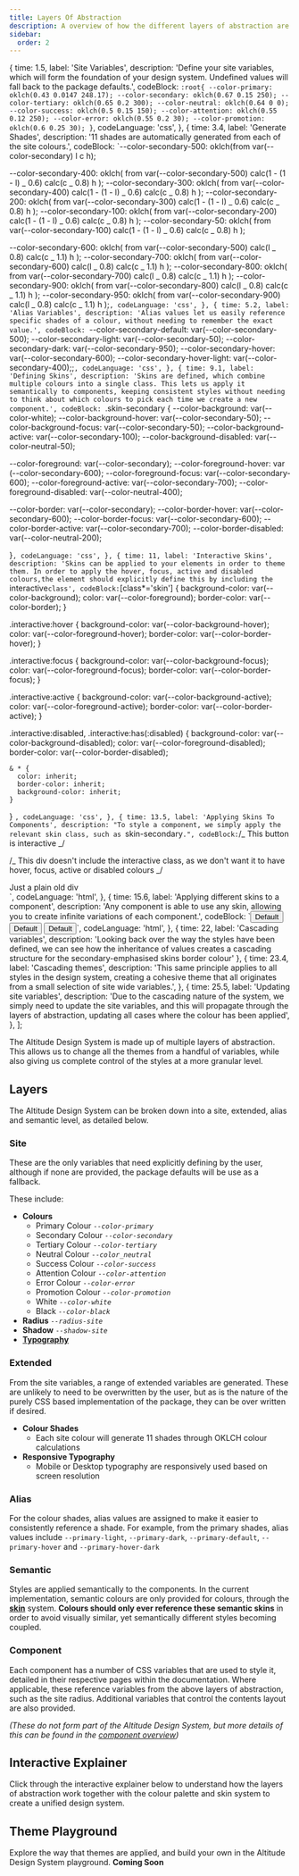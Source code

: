 ```yaml
---
title: Layers Of Abstraction
description: A overview of how the different layers of abstraction are used to create a unified yet highly configurable and extensible design system
sidebar:
  order: 2
---
```



  {
    time: 1.5,
    label: 'Site Variables',
    description:
      'Define your site variables, which will form the foundation of your design system. Undefined values will fall back to the package defaults.',
    codeBlock: `:root{
    --color-primary: oklch(0.43 0.0147 248.17);
    --color-secondary: oklch(0.67 0.15 250);
    --color-tertiary: oklch(0.65 0.2 300);
    --color-neutral: oklch(0.64 0 0);
    --color-success: oklch(0.5 0.15 150);
    --color-attention: oklch(0.55 0.12 250);
    --color-error: oklch(0.55 0.2 30);
    --color-promotion: oklch(0.6 0.25 30);
}`,
    codeLanguage: 'css',
  },
  {
    time: 3.4,
    label: 'Generate Shades',
    description:
      '11 shades are automatically generated from each of the site colours.',
    codeBlock: `--color-secondary-500: oklch(from var(--color-secondary) l c h);

--color-secondary-400: oklch(
from var(--color-secondary-500) calc(1 - (1 - l) _ 0.6) calc(c _ 0.8) h
);
--color-secondary-300: oklch(
from var(--color-secondary-400) calc(1 - (1 - l) _ 0.6) calc(c _ 0.8) h
);
--color-secondary-200: oklch(
from var(--color-secondary-300) calc(1 - (1 - l) _ 0.6) calc(c _ 0.8) h
);
--color-secondary-100: oklch(
from var(--color-secondary-200) calc(1 - (1 - l) _ 0.6) calc(c _ 0.8) h
);
--color-secondary-50: oklch(
from var(--color-secondary-100) calc(1 - (1 - l) _ 0.6) calc(c _ 0.8) h
);

--color-secondary-600: oklch(
from var(--color-secondary-500) calc(l _ 0.8) calc(c _ 1.1) h
);
--color-secondary-700: oklch(
from var(--color-secondary-600) calc(l _ 0.8) calc(c _ 1.1) h
);
--color-secondary-800: oklch(
from var(--color-secondary-700) calc(l _ 0.8) calc(c _ 1.1) h
);
--color-secondary-900: oklch(
from var(--color-secondary-800) calc(l _ 0.8) calc(c _ 1.1) h
);
--color-secondary-950: oklch(
from var(--color-secondary-900) calc(l _ 0.8) calc(c _ 1.1) h
);`,
    codeLanguage: 'css',
  },
  {
    time: 5.2,
    label: 'Alias Variables',
    description:
      'Alias values let us easily reference specific shades of a colour, without needing to remember the exact value.',
    codeBlock: `--color-secondary-default: var(--color-secondary-500);
--color-secondary-light: var(--color-secondary-50);
--color-secondary-dark: var(--color-secondary-950);
--color-secondary-hover: var(--color-secondary-600);
--color-secondary-hover-light: var(--color-secondary-400);;`,
    codeLanguage: 'css',
  },
  {
    time: 9.1,
    label: 'Defining Skins',
    description: 'Skins are defined, which combine multiple colours into a single class. This lets us apply it semantically to components, keeping consistent styles without needing to think about which colours to pick each time we create a new component.',
    codeBlock: `.skin-secondary {
--color-background: var(--color-white);
--color-background-hover: var(--color-secondary-50);
--color-background-focus: var(--color-secondary-50);
--color-background-active: var(--color-secondary-100);
--color-background-disabled: var(--color-neutral-50);

--color-foreground: var(--color-secondary);
--color-foreground-hover: var (--color-secondary-600);
--color-foreground-focus: var(--color-secondary-600);
--color-foreground-active: var(--color-secondary-700);
--color-foreground-disabled: var(--color-neutral-400);

--color-border: var(--color-secondary);
--color-border-hover: var(--color-secondary-600);
--color-border-focus: var(--color-secondary-600);
--color-border-active: var(--color-secondary-700);
--color-border-disabled: var(--color-neutral-200);

}`,
    codeLanguage: 'css',
  },
  {
    time: 11,
    label: 'Interactive Skins',
    description: 'Skins can be applied to your elements in order to theme them. In order to apply the hover, focus, active and disabled colours,the element should explicitly define this by including the `interactive`class',
    codeBlock:`[class*='skin'] {
background-color: var(--color-background);
color: var(--color-foreground);
border-color: var(--color-border);
}

.interactive:hover {
background-color: var(--color-background-hover);
color: var(--color-foreground-hover);
border-color: var(--color-border-hover);
}

.interactive:focus {
background-color: var(--color-background-focus);
color: var(--color-foreground-focus);
border-color: var(--color-border-focus);
}

.interactive:active {
background-color: var(--color-background-active);
color: var(--color-foreground-active);
border-color: var(--color-border-active);
}

.interactive:disabled,
.interactive:has(:disabled) {
background-color: var(--color-background-disabled);
color: var(--color-foreground-disabled);
border-color: var(--color-border-disabled);

    & * {
      color: inherit;
      border-color: inherit;
      background-color: inherit;
    }

}
`,
    codeLanguage: 'css',
  },
  {
    time: 13.5,
    label: 'Applying Skins To Components',
    description:
      "To style a component, we simply apply the relevant skin class, such as `skin-secondary`.",
    codeBlock:`/_ This button is interactive _/

/_ This div doesn't include the interactive class, as we don't want it to have hover, focus, active or disabled colours _/

<div class="skin-secondary"> Just a plain old div </div>
`,
    codeLanguage: 'html',
  },
  {
    time: 15.6,
    label: 'Applying different skins to a component',
    description:
      'Any component is able to use any skin, allowing you to create infinite variations of each component.',
    codeBlock: `<button class="skin-primary interactive btn">Default</button>
<button class="skin-secondary interactive btn">Default</button>
<button class="skin-tertiary interactive btn">Default</button>`,
    codeLanguage: 'html',
  },
  {
    time: 22,
    label: 'Cascading variables',
    description:
      'Looking back over the way the styles have been defined, we can see how the inheritance of values creates a cascading structure for the secondary-emphasised skins border colour'
},
{
time: 23.4,
label: 'Cascading themes',
description:
'This same principle applies to all styles in the design system, creating a cohesive theme that all originates from a small selection of site wide variables.',
},
{
time: 25.5,
label: 'Updating site variables',
description:
'Due to the cascading nature of the system, we simply need to update the site variables, and this will propagate through the layers of abstraction, updating all cases where the colour has been applied',
},
];

The Altitude Design System is made up of multiple layers of abstraction. This allows us to change all the themes from a handful of variables, while also giving us complete control of the styles at a more granular level.

## Layers

The Altitude Design System can be broken down into a site, extended, alias and semantic level, as detailed below.

### Site

These are the only variables that need explicitly defining by the user, although if none are provided, the package defaults will be use as a fallback.

These include:

- **Colours**
  - Primary Colour _`--color-primary`_
  - Secondary Colour _`--color-secondary`_
  - Tertiary Colour _`--color-tertiary`_
  - Neutral Colour _`--color_neutral`_
  - Success Colour _`--color-success`_
  - Attention Colour _`--color-attention`_
  - Error Colour _`--color-error`_
  - Promotion Colour _`--color-promotion`_
  - White _`--color-white`_
  - Black _`--color-black`_
- **Radius** _`--radius-site`_
- **Shadow** _`--shadow-site`_
- [**Typography**](/NEEDSLINK)

### Extended

From the site variables, a range of extended variables are generated. These are unlikely to need to be overwritten by the user, but as is the nature of the purely CSS based implementation of the package, they can be over written if desired.

- **Colour Shades**
  - Each site colour will generate 11 shades through OKLCH colour calculations
- **Responsive Typography**
  - Mobile or Desktop typography are responsively used based on screen resolution

### Alias

For the colour shades, alias values are assigned to make it easier to consistently reference a shade. For example, from the primary shades, alias values include `--primary-light`, `--primary-dark`, `--primary-default`, `--primary-hover` and `--primary-hover-dark`

### Semantic

Styles are applied semantically to the components. In the current implementation, semantic colours are only provided for colours, through the [**skin**](/NEEDSLINK) system. **Colours should only ever reference these semantic skins** in order to avoid visually similar, yet semantically different styles becoming coupled.

### Component

Each component has a number of CSS variables that are used to style it, detailed in their respective pages within the documentation. Where applicable, these reference variables from the above layers of abstraction, such as the site radius. Additional variables that control the contents layout are also provided.

_(These do not form part of the Altitude Design System, but more details of this can be found in the [component overview](/NEEDSLINK))_

## Interactive Explainer

Click through the interactive explainer below to understand how the layers of abstraction work together with the colour palette and skin system to create a unified design system.

<LottieTimelineNavigator
  animationData={ThemeAnimation}
  timestamps={timestamps}
  client:load
/>

## Theme Playground

Explore the way that themes are applied, and build your own in the Altitude Design System playground. **Coming Soon**
